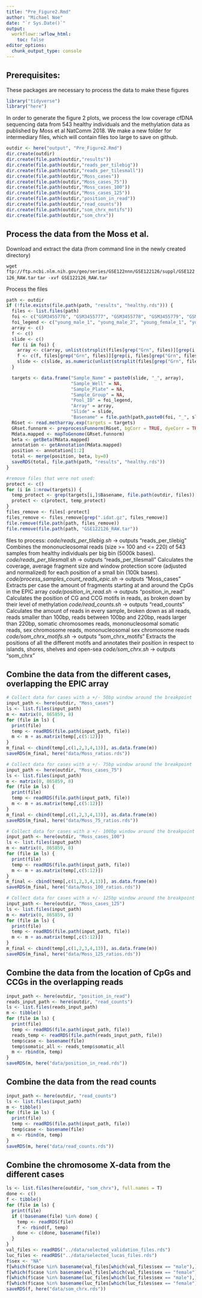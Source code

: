 ```yaml
---
title: "Pre_Figure2.Rmd"
author: "Michael Noe"
date: "`r Sys.Date()`" 
output:
  workflowr::wflow_html:
    toc: false
editor_options:
  chunk_output_type: console
---
```



## Prerequisites:

These packages are necessary to process the data to make these figures 

```r
library("tidyverse")
library("here")
```


In order to generate the figure 2 plots, we process the low coverage cfDNA sequencing data from 543 healthy individuals and the methylation data as published by Moss et al NatComm 2018. We make a new folder for intermediary files, which will contain files too large to save on github. 

```r
outdir <- here("output", "Pre_Figure2.Rmd")
dir.create(outdir) 
dir.create(file.path(outdir,"results"))
dir.create(file.path(outdir,"reads_per_tilebig"))
dir.create(file.path(outdir,"reads_per_tilesmall"))
dir.create(file.path(outdir,"Moss_cases"))
dir.create(file.path(outdir,"Moss_cases_75"))
dir.create(file.path(outdir,"Moss_cases_100"))
dir.create(file.path(outdir,"Moss_cases_125"))
dir.create(file.path(outdir,"position_in_read"))
dir.create(file.path(outdir,"read_counts"))
dir.create(file.path(outdir,"som_chrx_motifs"))
dir.create(file.path(outdir,"som_chrx"))
```


## Process the data from the Moss et al. 

Download and extract the data (from command line in the newly created directory)

`wget ftp://ftp.ncbi.nlm.nih.gov/geo/series/GSE122nnn/GSE122126/suppl/GSE122126_RAW.tar`
`tar -xvf GSE122126_RAW.tar`

Process the files

```r
path <- outdir 
if (!file.exists(file.path(path, "results", "healthy.rds"))) {
  files <- list.files(path)
  foi <- c("GSM3455776", "GSM3455777", "GSM3455778", "GSM3455779", "GSM3455780", "GSM3455781", "GSM3455782", "GSM3455783")
  foi_legend <- c("young_male_1", "young_male_2", "young_female_1", "young_female_2", "old_male_1", "old_male_2", "old_female_1", "old_female_2")
  array <- c()
  f <- c()
  slide <- c()
  for (i in foi) {
    array <- c(array, unlist(strsplit(files[grep("Grn", files)][grep(i, files[grep("Grn", files)])], "_"))[3])
    f <- c(f, files[grep("Grn", files)][grep(i, files[grep("Grn", files)])],files[grep("Red", files)][grep(i, files[grep("Red", files)])])
    slide <- c(slide, as.numeric(unlist(strsplit(files[grep("Grn", files)][grep(i, files[grep("Grn", files)])], "_"))[2]))
  }

  targets <- data.frame("Sample_Name" = paste0(slide, "_", array),
                        "Sample_Well" = NA,
                        "Sample_Plate" = NA,
                        "Sample_Group" = NA,
                        "Pool_ID" = foi_legend,
                        "Array" = array,
                        "Slide" = slide,
                        "Basename" = file.path(path,paste0(foi, "_", slide, "_", array)))
  RGset <- read.metharray.exp(targets = targets)
  GRset.funnorm <- preprocessFunnorm(RGset, bgCorr = TRUE, dyeCorr = TRUE, ratioConvert=T)
  Mdata.mapped <- mapToGenome(GRset.funnorm)
  beta <- getBeta(Mdata.mapped)
  annotation <- getAnnotation(Mdata.mapped)
  position <- annotation[1:2]
  total <- merge(position, beta, by=0)
  saveRDS(total, file.path(path, "results", "healthy.rds"))
}

#remove files that were not used: 
protect <- c()
for (i in 1:nrow(targets)) {
  temp_protect <- grep(targets[i,]$Basename, file.path(outdir, files))
  protect <- c(protect, temp_protect)
}
files_remove <- files[-protect]
files_remove <- files_remove[grep(".idat.gz", files_remove)]
file.remove(file.path(path, files_remove))
file.remove(file.path(path, "GSE122126_RAW.tar"))
```

files to process:
  *code/reads_per_tilebig.sh* -> outputs "reads_per_tilebig"
    Combines the mononucleosomal reads (size >= 100 and <= 220) of 543 samples from healthy individuals per big bin (5000k bases).
  *code/reads_per_tilesmall.sh* -> outputs "reads_per_tilesmall"
    Calculates the coverage, average fragment size and window protection score (adjusted and normalized) for each position of a small bin (100k bases).
  *code/process_samples_count_reads_epic.sh* -> outputs "Moss_cases"
    Extracts per case the amount of fragments starting at and around the CpGs in the EPIC array
  *code/position_in_read.sh* -> outputs "position_in_read"
    Calculates the position of CG and CCG motifs in reads, as broken down by their level of methylation
  *code/read_counts.sh* -> outputs "read_counts"
    Calculates the amount of reads in every sample, broken down as all reads, reads smaller than 100bp, reads between 100bp and 220bp, reads larger than 220bp, somatic chromosomes reads, mononucleosomal somatic reads, sex chromosome reads, mononucleosomal sex chromosome reads
  *code/som_chrx_motifs.sh* -> outputs "som_chrx_motifs"
    Extracts the positions of all the different motifs and annotates their position in respect to islands, shores, shelves and open-sea
  *code/som_chrx.sh* -> outputs "som_chrx"


## Combine the data from the different cases, overlapping the EPIC array

```r
# Collect data for cases with a +/- 50bp window around the breakpoint
input_path <- here(outdir, "Moss_cases")
ls <- list.files(input_path)
m <- matrix(0, 865859, 8)
for (file in ls) {
  print(file)
  temp <- readRDS(file.path(input_path, file))
  m <- m + as.matrix(temp[,c(5:12)])
}
m_final <- cbind(temp[,c(1,2,3,4,13)], as.data.frame(m))
saveRDS(m_final, here("data/Moss_ratios.rds"))

# Collect data for cases with a +/- 75bp window around the breakpoint
input_path <- here(outdir, "Moss_cases_75")
ls <- list.files(input_path)
m <- matrix(0, 865859, 8)
for (file in ls) {
  print(file)
  temp <- readRDS(file.path(input_path, file))
  m <- m + as.matrix(temp[,c(5:12)])
}
m_final <- cbind(temp[,c(1,2,3,4,13)], as.data.frame(m))
saveRDS(m_final, here("data/Moss_75_ratios.rds"))

# Collect data for cases with a +/- 100bp window around the breakpoint
input_path <- here(outdir, "Moss_cases_100")
ls <- list.files(input_path)
m <- matrix(0, 865859, 8)
for (file in ls) {
  print(file)
  temp <- readRDS(file.path(input_path, file))
  m <- m + as.matrix(temp[,c(5:12)])
}
m_final <- cbind(temp[,c(1,2,3,4,13)], as.data.frame(m))
saveRDS(m_final, here("data/Moss_100_ratios.rds"))

# Collect data for cases with a +/- 125bp window around the breakpoint
input_path <- here(outdir, "Moss_cases_125")
ls <- list.files(input_path)
m <- matrix(0, 865859, 8)
for (file in ls) {
  print(file)
  temp <- readRDS(file.path(input_path, file))
  m <- m + as.matrix(temp[,c(5:12)])
}
m_final <- cbind(temp[,c(1,2,3,4,13)], as.data.frame(m))
saveRDS(m_final, here("data/Moss_125_ratios.rds"))
```


## Combine the data from the location of CpGs and CCGs in the overlapping reads

```r
input_path <- here(outdir, "position_in_read")
reads_input_path <- here(outdir, "read_counts")
ls <- list.files(reads_input_path)
m <- tibble()
for (file in ls) {
  print(file)
  temp <- readRDS(file.path(input_path, file))
  reads_temp <- readRDS(file.path(reads_input_path, file))
  temp$case <- basename(file)
  temp$somatic_all <- reads_temp$somatic_all
  m <- rbind(m, temp)
}
saveRDS(m, here("data/position_in_read.rds"))
```


## Combine the data from the read counts

```r
input_path <- here(outdir, "read_counts")
ls <- list.files(input_path)
m <- tibble()
for (file in ls) {
  print(file)
  temp <- readRDS(file.path(input_path, file))
  temp$case <- basename(file)
  m <- rbind(m, temp)
}
saveRDS(m, here("data/read_counts.rds"))
```


## Combine the chromosome X-data from the different cases

```r
ls <- list.files(here(outdir, "som_chrx"), full.names = T)
done <- c()
f <- tibble()
for (file in ls) {
  print(file)
  if (!basename(file) %in% done) {
    temp <- readRDS(file)
    f <- rbind(f, temp)
    done <- c(done, basename(file))
  }
}
val_files <- readRDS("../data/selected_validation_files.rds")
luc_files <- readRDS("../data/selected_lucas_files.rds")
f$sex <- "NA"
f[which(f$case %in% basename(val_files[which(val_files$sex == "male"),]$pgdx_id)),]$sex <- "male"
f[which(f$case %in% basename(val_files[which(val_files$sex == "female"),]$pgdx_id)),]$sex <- "female"
f[which(f$case %in% basename(luc_files[which(luc_files$sex == "male"),]$pgdx_id)),]$sex <- "male"
f[which(f$case %in% basename(luc_files[which(luc_files$sex == "female"),]$pgdx_id)),]$sex <- "female"
saveRDS(f, here("data/som_chrx.rds"))
```


